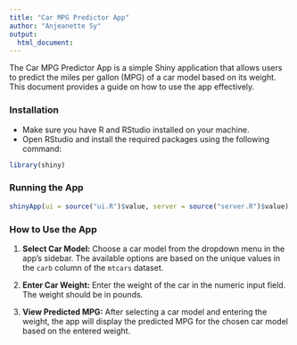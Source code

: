 ```yaml
---
title: "Car MPG Predictor App"
author: "Anjeanette Sy"
output: 
  html_document:
---
```


The Car MPG Predictor App is a simple Shiny application that allows users to predict the miles per gallon (MPG) of a car model based on its weight. This document provides a guide on how to use the app effectively.

### Installation

- Make sure you have R and RStudio installed on your machine.
- Open RStudio and install the required packages using the following command:

```r
library(shiny)
```

### Running the App
```r
shinyApp(ui = source("ui.R")$value, server = source("server.R")$value)
```
### How to Use the App

1. **Select Car Model:**
Choose a car model from the dropdown menu in the app's sidebar. The available options are based on the unique values in the `carb` column of the `mtcars` dataset.

2. **Enter Car Weight:**
Enter the weight of the car in the numeric input field. The weight should be in pounds.

3. **View Predicted MPG:**
After selecting a car model and entering the weight, the app will display the predicted MPG for the chosen car model based on the entered weight.


